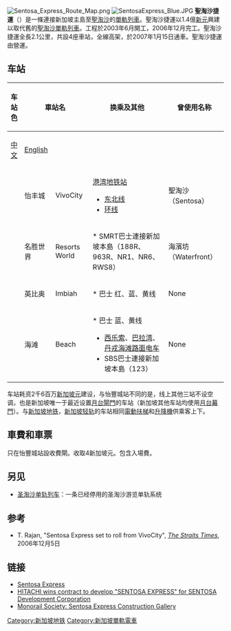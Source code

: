{{NoteTA
|G1=Railway
|G2=Transport
}}
{{Infobox rail line
| box_width       = 
| name            = 聖淘沙捷運
| logo            = Sentosa Express logo.png
| logo_width      = 250px
| logo_alt        = 聖淘沙捷運標誌
| image           = Sentosa Express Red Trainset.jpg
| image_width     = 250px
| image_alt       = 聖淘沙捷運紅色列車
| caption         = 聖淘沙捷運紅色列車
| type            = [[跨座式單軌|跨座式單軌]]
| status          = 營運中
| locale          = {{SIN}}[[聖淘沙|聖淘沙]]
| start           = 
| end             = 
| stations        = 4座
| routes          = 1
| daily_ridership = 
| open            = {{Start date and age|2007|01|15|df=yes}}
| owner           = {{link-en|聖淘沙發展局|Sentosa Development Corporation}}
| operator        = 聖淘沙發展集團
| character       = 全線高架
| depot           = 
| stock           = 7列兩節{{link-en|日立小型單軌 (聖淘沙捷運)|Hitachi small-type monorail (Sentosa Express)|日立小型單軌}}
| linelength      = {{Convert|2.1|km|mi|abbr=on}}
| electrification = 750 [[伏特|V]] [[直流電|DC]] [[第三軌|第三軌]]
| speed           = 
| signalling      = 原來：固定閉塞[[日立|日立]]數字[[列車自動保護系統|ATP]]/GoA 1的[[列車自動停車系統|ATS]]<br />現有：移動閉塞日立無線[[列車自動運行系統|ATO]] GoA 3以下的[[通訊式列車控制|CBTC]][[列車自動控制系統|ATC]]並設子系統ATP、ATS及{{link-en|電腦基礎聯鎖|Computer-based interlocking|CBI}}
| map             = {{聖淘沙捷運RDT}}
| map_state       = collapsed
}}
[[File:Sentosa_Express_Route_Map.png|thumb]]
[[File:SentosaExpress_Blue.JPG|right]]
'''聖淘沙捷運'''（{{lang-en|Sentosa Express}}）是一條連接新加坡主島{{link-en|港灣|HarbourFront}}至[[聖淘沙|聖淘沙]]的[[單軌列車|單軌列車]]。聖淘沙捷運以1.4億[[新元|新元]]興建以取代舊的[[聖淘沙單軌列車|聖淘沙單軌列車]]。工程於2003年6月開工，2006年12月完工。聖淘沙捷運全長2.1公里，共設4座車站，全線高架，於2007年1月15日通車。聖淘沙捷運由{{link-en|聖淘沙發展局|Sentosa Development Corporation}}營運。

== 车站 ==
{|class="wikitable"
|-
!rowspan="2"| 车站色 || colspan="2" | 車站名 ||rowspan="2"|换乘及其他||rowspan="2"|曾使用名称||rowspan="2"|計畫時名称
|-
![[中文|中文]]||[[英文|English]]
|-
|width=3 bgcolor=orange|
|怡丰城||VivoCity
|{{SMRT code 2|NE|1|CC|29}} [[港湾地铁站|港湾地铁站]]
*[[新加坡地铁东北线|东北线]]
*[[新加坡地铁环线|环线]]
|聖淘沙（Sentosa）
|入口（Gateway）
|-
|bgcolor=limegreen|
|名胜世界||Resorts World
|* SMRT巴士連接新加坡本島（188R、963R、NR1、NR6、RWS8）
|海濱坊（Waterfront）
|圣淘沙（Sentosa）
|-
|bgcolor=purple|
|英比奥||Imbiah
|* 巴士 红、蓝、黄线
|None
|[[鱼尾狮|鱼尾狮]]（Merlion）
|-
|bgcolor=dodgerblue|
|海滩||Beach
|* 巴士 蓝、黄线
* [[西乐索|西乐索]]、[[巴拉湾|巴拉湾]]、[[丹戎海滩路面电车|丹戎海滩路面电车]]
* SBS巴士連接新加坡本島（123）
|None
|巴拉湾（Palawan）
|} 

车站耗资2千6百万[[新加坡元|新加坡元]]建设，与怡豐城站不同的是，线上其他三站不设空调，也是新加坡唯一于最近设置[[月台閘門|月台閘門]]的车站（新加坡其他车站均使用[[月台幕門|月台幕門]]）。与[[新加坡地铁|新加坡地铁]]，[[新加坡轻轨列车系统|新加坡轻轨]]的车站相同[[電動扶梯|電動扶梯]]和[[升降機|升降機]]供乘客上下。

== 車費和車票 ==
只在怡豐城站設收費閘。收取4新加坡元。包含入場費。

== 另见 ==
* [[圣淘沙单轨列车|圣淘沙单轨列车]]：一条已经停用的圣淘沙游览单轨系统

== 参考 ==
* T. Rajan, "Sentosa Express set to roll from VivoCity", ''[[The_Straits_Times|The Straits Times]]'', 2006年12月5日

== 链接 ==
{{Commonscat|Sentosa Express}}

* [https://web.archive.org/web/20061205092140/http://www.sentosa.com.sg/useful_info/sentosa_express.html Sentosa Express]
* [https://web.archive.org/web/20060316130620/http://www.hitachi-rail.com/rail_now/hot_topics/hot_topics_2002/sentosa.html HITACHI wins contract to develop "SENTOSA EXPRESS" for SENTOSA Development Corporation]
* [http://www.monorails.org/tMspages/CnstSentosa01a.html Monorail Society: Sentosa Express Construction Gallery]{{Wayback|url=http://www.monorails.org/tMspages/CnstSentosa01a.html |date=20070817214643 }}

{{新加坡城市轨道交通系统}}
{{亚洲城市轨道交通系统}}

[[Category:新加坡地铁|Category:新加坡地铁]]
[[Category:新加坡單軌電車|Category:新加坡單軌電車]]